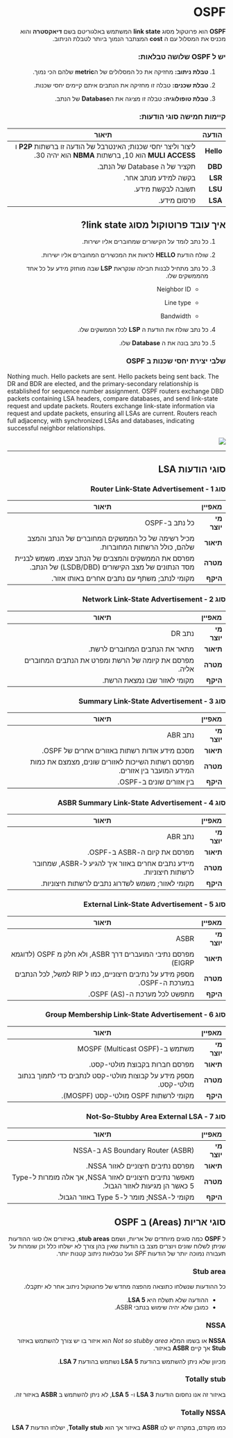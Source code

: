 <div dir="rtl">

# OSPF

**OSPF** הוא פרוטקול מסוג **link state** המשתמש באלגוריטם בשם **דיאקסטרה** והוא מכניס את המסלול עם ה **cost** המצתבר הנמוך ביותר לטבלת הניתוב.

### יש ל OSPF שלושה טבלאות:

1. **טבלת ניתוב:** מחזיקה את כל המסלולים של ה**metric** שלהם הכי נמוך.

2. **טבלת שכנים:** טבלה זו מחזיקה את הנתבים איתם קיימים יחסי שכנות.

3. **טבלת טופולוגיה:** טבלה זו מציגה את ה**Database** של הנתב.

### קיימות חמישה סוגי הודעות:

| **הודעה** | **תיאור**                                                                                                          |
| --------- | ------------------------------------------------------------------------------------------------------------------ |
| **Hello** | ליצור וליצר יחסי שכנות; האינטרבל של הודעה זו ברשתות **P2P** ו **MULI ACCESS** הוא 10, ברשתות **NBMA** הוא יהיה 30. |
| **DBD**   | תקציר של ה Database של הנתב.                                                                                       |
| **LSR**   | בקשה למידע מנתב אחר.                                                                                               |
| **LSU**   | תשובה לבקשת מידע.                                                                                                  |
| **LSA**   | פרסום מידע.                                                                                                        |

## איך עובד פרוטוקול מסוג link state?

1. כל נתב לומד על הקישורים שמחוברים אליו ישירות.

2. שולח הודעת **HELLO** לראות את המכשירים המחוברים אליו ישירות.

3. כל נתב מתחיל לבנות חבילה שנקראת **LSP** שבה מוחזק מידע על כל אחד מהממשקים שלו.
   
   - Neighbor ID
   
   - Line type
   
   - Bandwidth

4. כל נתב שולח את הודעת ה **LSP** לכל הממשקים שלו.

5. כל נתב בונה את ה **Database** שלו.

### שלבי יצירת יחסי שכנות ב OSPF

</div>

<Stepper>
    <StepperItem title="DOWN">
        Nothing much.
    </StepperItem>
    <StepperItem title="INIT">
        Hello packets are sent.
    </StepperItem>
    <StepperItem title="Two way">
        Hello packets being sent back.
    </StepperItem>
    <StepperItem title="Exstart">
        The DR and BDR are elected, and the primary-secondary relationship is established for sequence number assignment.
    </StepperItem>
    <StepperItem title="Exchange">
       OSPF routers exchange DBD packets containing LSA headers, compare databases, and send link-state request and update packets. 
    </StepperItem>
    <StepperItem title="Loading">
      Routers exchange link-state information via request and update packets, ensuring all LSAs are current. 
    </StepperItem>
    <StepperItem title="Full">
       Routers reach full adjacency, with synchronized LSAs and databases, indicating successful neighbor relationships. 
    </StepperItem>
</Stepper>

<div dir="rtl">

![](/Hoshen/routing/ospf/1.jpg)

---

## סוגי הודעות LSA

### סוג 1 - Router Link-State Advertisement

| **מאפיין**  | **תיאור**                                                                                          |
| ----------- | -------------------------------------------------------------------------------------------------- |
| **מי יוצר** | כל נתב ב-OSPF                                                                                      |
| **תיאור**   | מכיל רשימה של כל הממשקים המחוברים של הנתב והמצב שלהם, כולל הרשתות המחוברות.                        |
| **מטרה**    | מפרסם את הממשקים והמצבים של הנתב עצמו. משמש לבניית מסד הנתונים של מצב הקישורים (LSDB/DBD) של הנתב. |
| **היקף**    | מקומי לנתב; משתף עם נתבים אחרים באותו אזור.                                                        |

### סוג 2 - Network Link-State Advertisement

| **מאפיין**  | **תיאור**                                             |
| ----------- | ----------------------------------------------------- |
| **מי יוצר** | נתב DR                                                |
| **תיאור**   | מתאר את הנתבים המחוברים לרשת.                         |
| **מטרה**    | מפרסם את קיומה של הרשת ומפרט את הנתבים המחוברים אליה. |
| **היקף**    | מקומי לאזור שבו נמצאת הרשת.                           |

### סוג 3 - Summary Link-State Advertisement

| **מאפיין**  | **תיאור**                                                                 |
| ----------- | ------------------------------------------------------------------------- |
| **מי יוצר** | נתב ABR                                                                   |
| **תיאור**   | מסכם מידע אודות רשתות באזורים אחרים של OSPF.                              |
| **מטרה**    | מפרסם רשתות השייכות לאזורים שונים, מצמצם את כמות המידע המועבר בין אזורים. |
| **היקף**    | בין אזורים שונים ב-OSPF.                                                  |

### סוג 4 - ASBR Summary Link-State Advertisement

| **מאפיין**  | **תיאור**                                                         |
| ----------- | ----------------------------------------------------------------- |
| **מי יוצר** | נתב ABR                                                           |
| **תיאור**   | מפרסם את קיום ה-ASBR ב-OSPF.                                      |
| **מטרה**    | מיידע נתבים אחרים באזור איך להגיע ל-ASBR, שמחובר לרשתות חיצוניות. |
| **היקף**    | מקומי לאזור; משמש לשדרוג נתבים לרשתות חיצוניות.                   |

### סוג 5 - External Link-State Advertisement

| **מאפיין**  | **תיאור**                                                               |
| ----------- | ----------------------------------------------------------------------- |
| **מי יוצר** | ASBR                                                                    |
| **תיאור**   | מפרסם נתיבי המועברים דרך ASBR, ולא חלק מ OSPF (לדוגמא EIGRP)            |
| **מטרה**    | מספק מידע על נתיבים חיצוניים, כמו ל RIP למשל, לכל הנתבים במערכת ה-OSPF. |
| **היקף**    | מתפשט לכל מערכת ה-OSPF (AS).                                            |

### סוג 6 - Group Membership Link-State Advertisement

| **מאפיין**  | **תיאור**                                                       |
| ----------- | --------------------------------------------------------------- |
| **מי יוצר** | משתמש ב-MOSPF (Multicast OSPF)                                  |
| **תיאור**   | מפרסם חברות בקבוצת מולטי-קסט.                                   |
| **מטרה**    | מספק מידע על קבוצות מולטי-קסט לנתבים כדי לתמוך בנתוב מולטי-קסט. |
| **היקף**    | מקומי לרשתות OSPF מולטי-קסט (MOSPF).                            |

### סוג 7 - Not-So-Stubby Area External LSA

| **מאפיין**  | **תיאור**                                                                            |
| ----------- | ------------------------------------------------------------------------------------ |
| **מי יוצר** | AS Boundary Router (ASBR) ב-NSSA                                                     |
| **תיאור**   | מפרסם נתיבים חיצוניים לאזור NSSA.                                                    |
| **מטרה**    | מאפשר נתיבים חיצוניים לאזור NSSA, אך אלה מומרות ל-Type 5 כאשר הן מגיעות לאזור הגבול. |
| **היקף**    | מקומי ל-NSSA; מומר ל-Type 5 באזור הגבול.                                             |

## סוגי אריות (Areas) ב OSPF

ל **OSPF** כמה סוגים מיוחדים של אריות, ושמם **stub areas**, באיזורים אלו סוגי ההודעות שניתן לשלוח שונים ויוצרים מצב בו הודעות שאין בהן צורך לא ישלחו כלל וכן שומרות על תעבורה נמוכה יותר של הודעות *SPF* ועל טבלאות ניתוב קטנות יותר.

### Stub area

כל ההודעות שנשלחו כתוצאה מהפצה מחדש של פרוטוקול ניתוב אחר לא יתקבלו.

- ההודעה שלא תשלח היא **LSA 5**.
- כמובן שלא יהיה שימוש בנתבי ASBR.

### NSSA

**NSSA** או בשמו המלא *Not so stubby area* הוא איזור בו יש צורך להשתמש באיזור **Stub** אך קיים **ASBR** באיזור.

מכיוון שלא ניתן להשתמש בהודעת **LSA 5** נשתמש בהודעת **LSA 7**.

### Totally stub

באיזור זה אנו נחסום הודעות **LSA 3** ו- **LSA 5**, לא ניתן להשתמש ב **ASBR** באיזור זה.

### Totally NSSA

כמו מקודם, במקרה יש לנו **ASBR** באיזור אך הוא **Totally stub**, ישלחו הודעות **LSA 7**

</div>